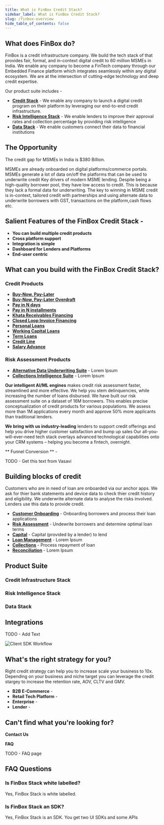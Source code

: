 ```yaml
---
title: What is FinBox Credit Stack?
sidebar_label: What is FinBox Credit Stack?
slug: /finbox-overview
hide_table_of_contents: false
---
```




## What does FinBox do?



FinBox is a credit infrastructure company. We build the tech stack of that provides fair, formal, and in-context digital credit to 60 million MSMEs in India. We enable any company to become a FinTech company through our Embedded Finance platform which integrates seamlessly within any digital ecosystem. 
We are at the intersection of cutting-edge technology and deep credit expertise. 

Our product suite includes -  
 - [**Credit Stack**](https://finbox.in/products/embedded-finance/) - We enable any company to launch a digital credit program on their platform by leveraging our end-to-end credit infrastructure.
 - [**Risk Intelligence Stack**](https://finbox.in/products/risk-engine/) - We enable lenders to improve their approval rates and collection percentage by providing risk intelligence 
 - [**Data Stack**](https://finbox.in/products/risk-engine/) - We enable customers connect their data to financial institutions




##  The Opportunity

The credit gap for MSMEs in India is $380 Billion.  

MSMEs are already onboarded on digital platforms/commerce portals. MSMEs generate a lot of data on/off the platforms that can be used to underwrite credit Key drivers of modern MSME lending. Despite being a high-quality borrower pool, they have low access to credit. This is because they lack 
a formal data for underwriting. The key to winning in MSME credit is in-context, tailored credit with partnerships and using alternate data to underwrite borrowers with GST, transactions on the platform,cash flows etc.


## Salient Features of the FinBox Credit Stack -

 - **You can build multiple credit products** 
 - **Cross platform support** 
 - **Integration is simple**
 - **Dashboard for Lenders and Platforms**
 - **End-user centric**
 


## What can you build with the FinBox Credit Stack?


### Credit Products

 - [**Buy-Now, Pay-Later**](/product/build/buy-now-pay-later)
 - [**Buy-Now, Pay-Later Overdraft**](/product/build/buy-now-pay-later-overdraft) 
 - [**Pay in N days**](/product/build/buy-now-pay-later-overdraft) 
 - [**Pay in N installments**](/product/build/buy-now-pay-later-overdraft) 
 - [**Khata Receivables Financing**](/product/build/buy-now-pay-later-overdraft) 
 - [**Closed Loop Invoice Financing**](/product/build/buy-now-pay-later-overdraft) 
 - [**Personal Loans**](/product/build/buy-now-pay-later-overdraft) 
 - [**Working Capital Loans**](/product/build/buy-now-pay-later-overdraft) 
 - [**Term Loans**](product/build/term-loans) 
 - [**Credit Line**](product/build/credit-line)
 - [**Salary Advance**](product/build/salary-advance) 

### Risk Assessment Products

 - [**Alternative Data Underwriting Suite**](product/build/personal-loans) - Lorem Ipsum
 - [**Collections Intelligence Suite**](product/build/personal-loans) - Lorem Ipsum

**Our intelligent AI/ML engines** makes credit risk assessment  faster, streamlined and more effective.
We help you stem delinquencies, while increasing the number of loans disbursed. We have built our risk assessment suite on a dataset of 16M borrowers. This enables precise conceptualization of credit products for various populations. We assess more than 1M applications every month and approve 50% more applicants than traditional lenders.

**We bring with us industry-leading** lenders to support credit offerings and help you drive higher customer satisfaction and bump up sales
Our all-you-will-ever-need tech stack overlays advanced technological capabilities onto your CRM systems – helping you become a fintech, overnight.

** Funnel Conversion ** - 

TODO - Get this text from Vasavi  


## Building blocks of credit

Customers who are in need of loan are onboarded via our anchor apps. We ask for thier bank statements and device data to check thier credit history and eligibility. We underwrite alternate data to analyse the risks involved. Lenders use this data to provide credit.

 - [**Customer Onboarding**](/block/build/buy-now-pay-later) - Onboarding borrowers and process their loan applications
 - [**Risk Assessment**](/block/build/buy-now-pay-later-overdraft) - Undewrite borrowers and determine optimal loan terms
 - [**Capital**](product/block/capital) - Capital (provided by a lender) to lend
 - [**Loan Management**](block/build/loan-management) - Lorem Ipsum
 - [**Collections**](block/build/collections) - Process repayment of loan
 - [**Reconciliation**](block/build/personal-loans) - Lorem Ipsum


## Product Suite

### Credit Infrastructure Stack

<div class="row">
<div class="col">
  <RedisCard
    title="Buy-Now Pay-Later Stack"
    img="/img/EmbeddedFinance.svg"
    description="Build your own credit program by leveraging the FinBox Embedded Finance Platform"
    page="/embedded-finance/"
  />
</div>


  <div class="col">
  <RedisCard
    title="Cashflow Based Lending Stack"
    img="/img/EmbeddedFinance.svg"
    description="Build your own credit program by leveraging the FinBox Embedded Finance Platform"
    page="/embedded-finance/"
  />
</div>
</div>

<div class="row">

<div class="col">
  <RedisCard
    title="Supply Chain Finance Stack"
    img="/img/EmbeddedFinance.svg"
    description="Build your own credit program by leveraging the FinBox Embedded Finance Platform"
    page="/embedded-finance/"
  />
</div>


  <div class="col">
  <RedisCard
    title="No Code Credit Link"
    img="/img/EmbeddedFinance.svg"
    description="Build your own credit program by leveraging the FinBox Embedded Finance Platform"
    page="/embedded-finance/"
  />
</div>
</div>

### Risk Intelligence Stack

<div class="row">

<div class="col">
  <RedisCard
    title="Risk Engine"
    img="/img/DeviceConnect.svg"
    description="Leverage device data to build advanced underwriting models"
    page="/device-connect/"
  />
</div>

 <div class="col">
    <RedisCard 
        title="CollectX" 
        img="/img/BankConnect.svg"
        description="Integrate Account Aggregator and Bank Statement Analysis in your platform" 
        page="/bank-connect/"
        />
 </div>
  </div>

### Data Stack

<div class="row">

<div class="col">
  <RedisCard
    title="DeviceConnect"
    img="/img/DeviceConnect.svg"
    description="Leverage device data to build advanced underwriting models"
    page="/device-connect/"
  />
</div>

 <div class="col">
    <RedisCard 
        title="BankConnect" 
        img="/img/BankConnect.svg"
        description="Integrate Account Aggregator and Bank Statement Analysis in your platform" 
        page="/bank-connect/"
        />
 </div>
  </div>

## Integrations

TODO - Add Text

<img src="/img/integrations_hand.jpeg" alt="Client SDK Workflow" />

## What's the right strategy for you?

Right credit strategy can help you to increase scale your business to 10x. Depending on your business and niche target you can leverage the credit stargey to increase the retention rate, AOV, CLTV and GMV.

 - **B2B E-Commerce** - 
 - **Retail Tech Platform** - 
 - **Enterprise** - 
 - **Lender** - 



## Can't find what you're looking for?

**Contact Us**

**FAQ**

TODO - FAQ page

## FAQ Questions
### Is FinBox Stack white labelled?

Yes, FinBox Stack is white labelled.

### Is FinBox Stack an SDK?

Yes, FinBox Stack is an SDK. You get two UI SDKs and some APIs


